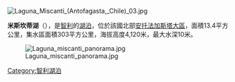 [[Image:Laguna_Miscanti_(Antofagasta,_Chile)_03.jpg|right]]
{{coord|23|44|S|67|47|W|display=title|type:waterbody_region:CL}}

'''米斯坎蒂湖'''（{{lang-es|Laguna Miscanti}}），是[[智利|智利]]的[[湖泊|湖泊]]，位於該國北部[[安托法加斯塔大區|安托法加斯塔大區]]，面積13.4平方公里，集水區面積303平方公里，海拔高度4,120米，最大水深10米。

[[Image:Laguna_miscanti_panorama.jpg|right]]

{{Chile-geo-stub}}
[[Category:智利湖泊|Category:智利湖泊]]